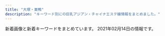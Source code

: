 ```yaml
---
title: "大塚・巣鴨"
description: "キーワード別にの巨乳アジアン・チャイナエステ嬢情報をまとめました。"
---
```


新着画像と新着キーワードをまとめています。
2021年02月14日の情報です。

<DmmAffiliateIns />
<KeywordTable
  shops={
    [
    {
        "url": "http://www.ko-story.com/",
        "img_links": [
            "http://www.ko-story.com/css/tel01.png",
            "http://www.ko-story.com/css/osusume-011.jpg",
            "http://www.ko-story.com/css/main-staff01.jpg",
            "http://www.ko-story.com/css/staff/staff-010-b.jpg",
            "http://www.ko-story.com/css/osusume-013.jpg",
            "http://www.ko-story.com/css/nav/nav-004.jpg",
            "http://www.ko-story.com/css/staff/staff-0014-a.jpg",
            "http://www.ko-story.com/css/nav/nav-006.jpg",
            "http://www.ko-story.com/css/staff/staff-0013-b.jpg",
            "http://www.ko-story.com/css/top01-left01.png",
            "http://www.ko-story.com/css/top01-left02.jpg",
            "http://www.ko-story.com/css/staff/staff-0014-b.jpg",
            "http://www.ko-story.com/css/osusume-00014a.jpg",
            "http://www.ko-story.com/css/nav/nav-003.jpg",
            "http://www.ko-story.com/css/staff/staff-012-a.jpg",
            "http://www.ko-story.com/css/main-staff03.jpg",
            "http://www.ko-story.com/css/main-girl02.png",
            "http://www.ko-story.com/css/head-change.jpg",
            "http://www.ko-story.com/css/nav/nav-002.jpg",
            "http://www.ko-story.com/css/nav/nav-007.jpg",
            "http://www.ko-story.com/css/staff/staff-010-a.jpg",
            "http://www.ko-story.com/css/staff/staff-0013-a.jpg",
            "http://www.ko-story.com/css/nav/nav-001.jpg",
            "http://www.ko-story.com/css/nav/nav-005.jpg",
            "http://www.ko-story.com/css/staff/staff-012-b.jpg",
            "http://www.ko-story.com/css/top01-left03.jpg"
        ],
        "station": "JR\u99d2\u8fbc\u99c5\u5357\u53e3",
        "name": "\u30b9\u30c8\u30fc\u30ea\u30fc",
        "keywords": {
            "89": 2,
            "88": 6,
            "D": 8
        }
    },
    {
        "name": "\u7652\u51e6\uff5e\u30e6\u30c9\u30b3\u30ed\uff5e",
        "keywords": {},
        "img_links": [
            "http://relaxation.red/img/st7.jpg",
            "http://relaxation.red/img/kan.jpg",
            "http://relaxation.red/img/stat.jpg",
            "http://relaxation.red/img/top.jpg",
            "http://relaxation.red/img/st9.jpg",
            "http://relaxation.red/img/st3.jpg",
            "http://relaxation.red/img/acct.jpg",
            "http://relaxation.red/img/st5.jpg",
            "http://relaxation.red/img/rect.jpg",
            "http://relaxation.red/img/st4.jpg",
            "http://relaxation.red/img/st91.jpg",
            "http://relaxation.red/img/fla.jpg",
            "http://relaxation.red/img/st2.jpg",
            "http://relaxation.red/img/st6.jpg",
            "http://relaxation.red/img/st1.jpg"
        ],
        "station": "JR\u99d2\u8fbc\u99c5\u5317\u53e3",
        "url": "http://relaxation.red/"
    },
    {
        "name": "Relax Luck",
        "url": "http://www.relax-luck.work/",
        "station": "JR\u5de3\u9d28\u99c5\u6b63\u9762\u53e3",
        "img_links": [
            "http://www.relax-luck.work/images/4.jpg",
            "http://www.relax-luck.work/sp/img/siori2.jpg",
            "http://www.relax-luck.work/sp/img/miho2.jpg",
            "http://www.relax-luck.work/img/sizuka2.jpg",
            "http://www.relax-luck.work/img/siori1.jpg",
            "http://www.relax-luck.work/img/sizuka1.jpg",
            "http://www.relax-luck.work/images/int2.png",
            "http://www.relax-luck.work/images/news_t.jpg",
            "http://www.relax-luck.work/sp/menu/staff.jpg",
            "http://www.relax-luck.work/sp/img/sizuka1.jpg",
            "http://www.relax-luck.work/sp/images/interior_t.jpg",
            "http://www.relax-luck.work/img/siori2.jpg",
            "http://www.relax-luck.work/images/ta.jpg",
            "http://www.relax-luck.work/sp/images/int2.png",
            "http://www.relax-luck.work/images/1.jpg",
            "http://www.relax-luck.work/images/3.jpg",
            "http://www.relax-luck.work/images/int1.png",
            "http://www.relax-luck.work/sp/images/ac1.png",
            "http://www.relax-luck.work/images/sys.png",
            "http://www.relax-luck.work/sp/images/ta.png",
            "http://www.relax-luck.work/sp/img/erika1.jpg",
            "http://www.relax-luck.work/sp/images/news.jpg",
            "http://www.relax-luck.work/images/ac1.jpg",
            "http://www.relax-luck.work/sp/images/footer.jpg",
            "http://www.relax-luck.work/sp/images/int1.png",
            "http://www.relax-luck.work/images/interior_t.jpg",
            "http://www.relax-luck.work/img/miho2.jpg",
            "http://www.relax-luck.work/images/head.jpg",
            "http://www.relax-luck.work/images/staff_t.jpg",
            "http://www.relax-luck.work/sp/staff/sizuka.jpg",
            "http://www.relax-luck.work/sp/images/ac1.jpg",
            "http://www.relax-luck.work/sp/menu/top.jpg",
            "http://www.relax-luck.work/sp/images/sys.png",
            "http://www.relax-luck.work/sp/img/erika2.jpg",
            "http://www.relax-luck.work/sp/images/rec1.jpg",
            "http://www.relax-luck.work/images/rec2.jpg",
            "http://www.relax-luck.work/sp/img/siori1.jpg",
            "http://www.relax-luck.work/images/2.jpg",
            "http://www.relax-luck.work/images/rec1.jpg",
            "http://www.relax-luck.work/sp/images/staff_t.jpg",
            "http://www.relax-luck.work/sp/images/tel.png",
            "http://www.relax-luck.work/sp/images/head.jpg",
            "http://www.relax-luck.work/sp/staff/erika.jpg",
            "http://www.relax-luck.work/sp/images/rec2.jpg",
            "http://www.relax-luck.work/img/erika1.jpg",
            "http://www.relax-luck.work/img/erika2.jpg",
            "http://www.relax-luck.work/img/miho1.jpg",
            "http://www.relax-luck.work/sp/staff/miho.jpg",
            "http://www.relax-luck.work/images/tr.jpg",
            "http://www.relax-luck.work/sp/img/miho1.jpg",
            "http://www.relax-luck.work/sp/img/sizuka2.jpg",
            "http://www.relax-luck.work/images/sm.jpg",
            "http://www.relax-luck.work/sp/staff/siori.jpg"
        ],
        "keywords": {}
    },
    {
        "img_links": [
            "http://relax-treat.com/staff/rumi/01.jpg",
            "http://relax-treat.com/staff/anna/01.jpg",
            "http://relax-treat.com/css/top02.jpg",
            "http://relax-treat.com/css/nav/nav-001.jpg",
            "http://relax-treat.com/css/nav/nav-006.jpg",
            "http://relax-treat.com/staff/ami/02.jpg",
            "http://relax-treat.com/css/top-left0001.jpg",
            "http://relax-treat.com/css/tel01.png",
            "http://relax-treat.com/staff/ai/01.jpg",
            "http://relax-treat.com/staff/anna/02.jpg",
            "http://relax-treat.com/staff/koko/01.jpg",
            "http://relax-treat.com/css/nav/nav-005.jpg",
            "http://relax-treat.com/css/nav/nav-002.jpg",
            "http://relax-treat.com/staff/mei/02.jpg",
            "http://relax-treat.com/css/nav/nav-003.jpg",
            "http://relax-treat.com/staff/haru/01.jpg",
            "http://relax-treat.com/staff/koko/02.jpg",
            "http://relax-treat.com/css/top-left02.jpg",
            "http://relax-treat.com/css/nav/nav-004.jpg",
            "http://relax-treat.com/staff/ami/01.jpg",
            "http://relax-treat.com/staff/nana/01.jpg",
            "http://relax-treat.com/staff/mei/01.jpg",
            "http://relax-treat.com/css/staff/new.jpg",
            "http://relax-treat.com/css/staff/up.jpg"
        ],
        "keywords": {},
        "name": "Chocolate -\u30c1\u30e7\u30b3\u30ec\u30fc\u30c8-",
        "url": "http://relax-treat.com/",
        "station": "JR\u99d2\u8fbc\u99c5\u6771\u53e3"
    },
    {
        "station": "\u897f\u5de3\u9d28\u99c5A3\u53e3",
        "keywords": {
            "85": 18,
            "83": 6,
            "C": 30,
            "87": 6,
            "86": 24,
            "E": 6,
            "D": 42
        },
        "img_links": [
            "http://mermaid.tyo.ac/photos/sites/9/2020/07/2020070504014156.jpg",
            "http://mermaid.tyo.ac/photos/sites/9/2020/07/2020070504013841.jpg",
            "http://mermaid.tyo.ac/images/themes/blue/line.png",
            "http://mermaid.tyo.ac/images/room2.jpg",
            "http://mermaid.tyo.ac/photos/sites/9/2021/01/2021010607375590.jpg",
            "http://mermaid.tyo.ac/images/themes/blue/s_link.png",
            "http://mermaid.tyo.ac/photos/sites/9/2020/07/2020070504012720.jpg",
            "http://mermaid.tyo.ac/images/themes/blue/s_news.png",
            "http://mermaid.tyo.ac/photos/sites/9/2020/07/2020070504012859.jpg",
            "http://mermaid.tyo.ac/photos/sites/9/2021/01/2021010607193192.jpg",
            "http://mermaid.tyo.ac/photos/sites/9/2021/01/2021010607374113.jpg",
            "http://mermaid.tyo.ac/photos/sites/9/2020/07/2020070504013051.jpg",
            "http://mermaid.tyo.ac/images/room3.jpg",
            "http://mermaid.tyo.ac/photos/sites/9/2020/07/2020070504013573.jpg",
            "http://mermaid.tyo.ac/images/themes/blue/no1.png",
            "http://mermaid.tyo.ac/images/themes/blue/s_zysx.png",
            "http://mermaid.tyo.ac/photos/sites/9/2020/07/202007050401371.jpg",
            "http://mermaid.tyo.ac/photos/sites/9/2020/07/202007050401424.jpg",
            "http://mermaid.tyo.ac/photos/sites/9/2020/07/2020070504014629.jpg",
            "http://mermaid.tyo.ac/images/themes/blue/no2.png",
            "http://mermaid.tyo.ac/images/themes/blue/s_ranking.png",
            "http://mermaid.tyo.ac/images/themes/blue/mobile.jpg",
            "http://mermaid.tyo.ac/images/themes/blue/s_newface.png",
            "http://mermaid.tyo.ac/images/themes/blue/s_staff.png",
            "http://mermaid.tyo.ac/photos/sites/9/2021/01/2021010607193459.jpg",
            "http://mermaid.tyo.ac/photos/sites/9/2020/07/2020070504013427.jpg",
            "http://mermaid.tyo.ac/photos/sites/9/2021/01/2021010607193226.jpg",
            "http://mermaid.tyo.ac/photos/sites/9/2020/07/2020070504013113.jpg",
            "http://mermaid.tyo.ac/photos/sites/9/2020/07/2020070504013325.jpg",
            "http://mermaid.tyo.ac/photos/sites/9/2021/01/2021010607193228.jpg",
            "http://mermaid.tyo.ac/photos/sites/9/2021/01/2021010607374728.jpg",
            "http://mermaid.tyo.ac/photos/sites/9/2020/07/2020070504012584.jpg",
            "http://mermaid.tyo.ac/images/themes/blue/r3.jpg",
            "http://mermaid.tyo.ac/photos/sites/9/2020/07/2020070504014544.jpg",
            "http://mermaid.tyo.ac/photos/sites/9/2021/01/202101060719336.jpg",
            "http://mermaid.tyo.ac/images/room4.jpg",
            "http://mermaid.tyo.ac/photos/sites/9/2020/07/2020070504013943.jpg",
            "http://mermaid.tyo.ac/images/room1.jpg",
            "http://mermaid.tyo.ac/images/themes/blue/s_pickup.png",
            "http://mermaid.tyo.ac/photos/sites/9/2021/01/2021010607373428.jpg",
            "http://mermaid.tyo.ac/photos/sites/9/2020/07/2020070504014471.jpg"
        ],
        "url": "http://mermaid.tyo.ac/",
        "name": "RelaCute no.1\u30fb\u30ea\u30e9\u30ad\u30e5\u30fc\u30c8 no.1"
    },
    {
        "name": "\u7652\u3057\u306e\u68ee",
        "keywords": {},
        "img_links": [
            "http://iyashinomori.oks.bz/images/bj3.jpg",
            "http://iyashinomori.oks.bz/photos/sites/72/2020/10/2020101903203761.jpg",
            "http://iyashinomori.oks.bz/photos/sites/72/2020/10/2020101903314625.jpg",
            "http://iyashinomori.oks.bz/images/room2.jpg",
            "http://iyashinomori.oks.bz/photos/sites/72/2020/10/2020101903342723.jpg",
            "http://iyashinomori.oks.bz/images/room3.jpg",
            "http://iyashinomori.oks.bz/images/room4.jpg",
            "http://iyashinomori.oks.bz/images/s_news.jpg",
            "http://iyashinomori.oks.bz/images/s_staff.png",
            "http://iyashinomori.oks.bz/photos/sites/72/2020/10/2020101903314523.jpg",
            "http://iyashinomori.oks.bz/images/room1.jpg",
            "http://iyashinomori.oks.bz/images/mobile.jpg",
            "http://iyashinomori.oks.bz/images/top.jpg",
            "http://iyashinomori.oks.bz/photos/sites/72/2020/10/2020101903314748.jpg",
            "http://iyashinomori.oks.bz/images/bj2.jpg"
        ],
        "station": "JR\u99d2\u8fbc\u99c5\u5357\u53e3",
        "url": "http://iyashinomori.oks.bz/"
    },
    {
        "url": "http://koukou.ests.co/",
        "img_links": [
            "http://koukou.ests.co/images/mobile.jpg",
            "http://koukou.ests.co/images/news.jpg",
            "http://koukou.a1.jps.cm/upload/sites/26/2020/08/2020080301274439-350x467.jpg",
            "http://koukou.ests.co/images/staff_line.jpg",
            "http://koukou.ests.co/images/acc4.jpg",
            "http://koukou.a1.jps.cm/upload/sites/26/2021/01/2021013006464349-200x268.jpg",
            "http://koukou.a1.jps.cm/upload/sites/26/2020/07/2020071510180978-200x268.jpg",
            "http://koukou.ests.co/images/acc3.jpg",
            "http://koukou.ests.co/images/acc1.jpg",
            "http://koukou.a1.jps.cm/upload/sites/26/2020/10/202010230133115-200x268.jpg",
            "http://koukou.ests.co/images/acc2.jpg",
            "http://koukou.a1.jps.cm/upload/sites/26/2020/10/202010230133115-350x467.jpg",
            "http://koukou.a1.jps.cm/upload/sites/26/2020/07/2020071510180978-350x467.jpg",
            "http://koukou.ests.co/images/top.jpg",
            "http://koukou.a1.jps.cm/upload/sites/26/2021/01/2021013006464349-350x467.jpg",
            "http://koukou.ests.co/images/bjs3.jpg",
            "http://koukou.ests.co/images/pick.jpg",
            "http://koukou.a1.jps.cm/upload/sites/26/2020/08/2020080301274439-200x268.jpg",
            "http://koukou.ests.co/images/link_line.jpg"
        ],
        "name": "\u3046\u3055\u304e",
        "keywords": {
            "87": 1,
            "86": 2,
            "85": 1,
            "D": 4
        },
        "station": "JR\u99d2\u8fbc\u99c5\u5317\u53e3"
    },
    {
        "name": "\u30aa\u30ec\u30f3\u30b8",
        "img_links": [
            "http://relax-orange.work/img/st5.jpg",
            "http://relax-orange.work/img/s2.jpg",
            "http://relax-orange.work/i/img/kanban.jpg",
            "http://relax-orange.work/img/st1.jpg",
            "http://relax-orange.work/i/img/s5.jpg",
            "http://relax-orange.work/img/s3.jpg",
            "http://relax-orange.work/img/m60.png",
            "http://relax-orange.work/i/img/sta5.jpg",
            "http://relax-orange.work/img/sta2.jpg",
            "http://relax-orange.work/img/sta5.jpg",
            "http://relax-orange.work/img/sta3.jpg",
            "http://relax-orange.work/img/st3.jpg",
            "http://relax-orange.work/img/mobile-botton-0.png",
            "http://relax-orange.work/img/sta1.jpg",
            "http://relax-orange.work/i/img/s1.jpg",
            "http://relax-orange.work/img/m1.png",
            "http://relax-orange.work/img/st2.jpg",
            "http://relax-orange.work/i/img/r4.jpg",
            "http://relax-orange.work/img/m4.png",
            "http://relax-orange.work/i/img/r3.jpg",
            "http://relax-orange.work/img/s1.jpg",
            "http://relax-orange.work/img/m20.png",
            "http://relax-orange.work/i/img/r2.jpg",
            "http://relax-orange.work/i/img/s2.jpg",
            "http://relax-orange.work/img/m3.png",
            "http://relax-orange.work/img/m50.png",
            "http://relax-orange.work/img/m6.png",
            "http://relax-orange.work/img/m2.png",
            "http://relax-orange.work/img/s5.jpg",
            "http://relax-orange.work/i/img/s3.jpg",
            "http://relax-orange.work/img/m40.png",
            "http://relax-orange.work/img/nos.jpg",
            "http://relax-orange.work/img/kanban.jpg",
            "http://relax-orange.work/i/img/r1.jpg",
            "http://relax-orange.work/img/m5.png",
            "http://relax-orange.work/i/img/acc.jpg",
            "http://relax-orange.work/img/m30.png"
        ],
        "url": "http://relax-orange.work/",
        "keywords": {
            "86": 4,
            "87": 3,
            "C": 14,
            "88": 3,
            "85": 3,
            "D": 4,
            "E": 3
        },
        "station": "JR\u5de3\u9d28\u99c5\u5317\u53e3"
    },
    {
        "station": "JR\u5927\u585a\u99c5\u5317\u53e3",
        "keywords": {},
        "name": "\u99a8-\u304b\u304a\u308a-",
        "img_links": [],
        "url": "http://rinpa-awa.info/"
    },
    {
        "name": "\u604b",
        "img_links": [],
        "station": "JR\u5de3\u9d28\u99c5",
        "keywords": {},
        "url": "https://koi-relax.tokyo/"
    },
    {
        "url": "https://sakura.aoaoeo.com/",
        "station": "JR\u5927\u585a\u99c5\u5317\u53e3",
        "keywords": {},
        "name": "SAKURA \u30ea\u30e9\u30af\u30bc\u30fc\u30b7\u30e7\u30f3",
        "img_links": []
    },
    {
        "url": "http://arm-es.com/",
        "keywords": {},
        "name": "\u30de\u30b7\u30e5\u30de\u30ed",
        "img_links": [
            "http://arm-es.com/media/sites/13/2021/02/1612779404-flash.jpg",
            "http://arm-es.com/media/sites/13/elementor/thumbs/1612941410-5-p2nc6dkpe7hnic39qqy6x9d191f82kitxforuwdz20.jpg",
            "http://arm-es.com/media/sites/13/elementor/thumbs/1612941358-6-p2nc50p4hwo04c242i90pvxr9n6a4w3lmuj88837vk.jpg",
            "http://arm-es.com/media/sites/13/elementor/thumbs/1612941267-3-p2nc2n5t7zewrticxz9ywzit7kvvofo0z361k1m1ls.jpg",
            "http://arm-es.com/media/sites/13/2021/02/1612776477-top.jpg",
            "http://arm-es.com/media/sites/13/elementor/thumbs/1612941284-4-p2nc3352g60s96v5co6mldhnb4p4bafgpa9apqyco0.jpg",
            "http://arm-es.com/media/sites/13/elementor/thumbs/1612941358-6-p2nc50p3itmqqm29o5tlblp2d044yb4sepriwieg1k.jpg",
            "http://arm-es.com/media/sites/13/2021/02/r1-1.jpg",
            "http://arm-es.com/media/sites/13/elementor/thumbs/1612941250-2-p2nc276j0prrwq5q4xxvubba7e0huzxs0rb32mkypk.jpg",
            "http://arm-es.com/media/sites/13/elementor/thumbs/1612941284-4-p2nc3351h2zivgvaybr7738yehmz4pgnh5hle19ku0.jpg",
            "http://arm-es.com/media/sites/13/elementor/thumbs/1612941250-2-p2nc276jzst1ag5kjadb8ljz412n1kwl8w2sec9qjk.jpg",
            "http://arm-es.com/media/sites/13/elementor/thumbs/1612941267-3-p2nc2n5s8wdne3iijmujipa4axtqhup7qyec8bx9rs.jpg",
            "http://arm-es.com/media/sites/13/elementor/thumbs/1612941234-1-p2nc1s53zd76qyrkkrfuqf3wp82mfua2movbe779h4.jpg",
            "http://arm-es.com/media/sites/13/2021/02/1612779406-flash1.jpg",
            "http://arm-es.com/media/sites/13/2021/02/r2-1.jpg",
            "http://arm-es.com/media/sites/13/2021/02/1612941410-5.jpg",
            "http://arm-es.com/media/sites/13/elementor/thumbs/1612941234-1-p2nc1s54yg8g4orez3va4pcllv4rmf8vutn0pww1b4.jpg"
        ],
        "station": "JR\u99d2\u8fbc\u99c5\u6771\u53e3"
    },
    {
        "url": "https://townnet.ne.jp/myondon/",
        "img_links": [
            "https://townnet.ne.jp/myondon/top/staff/img/mari.jpg",
            "https://townnet.ne.jp/myondon/top/view/img/s_08.jpg",
            "https://townnet.ne.jp/myondon/top/staff/img/kaori_1.jpg",
            "https://townnet.ne.jp/myondon/img/img_02.jpg",
            "https://townnet.ne.jp/myondon/top/img/net1.jpg",
            "https://townnet.ne.jp/myondon/top/view/img/v_04.jpg",
            "https://townnet.ne.jp/myondon/top/view/img/v_07.jpg",
            "https://townnet.ne.jp/myondon/top/view/img/s_02.jpg",
            "https://townnet.ne.jp/myondon/top/staff/img/jun2.jpg",
            "https://townnet.ne.jp/myondon/top/staff/img/bb.jpg",
            "https://townnet.ne.jp/myondon/top/view/img/s_05.jpg",
            "https://townnet.ne.jp/myondon/top/view/img/v_08.jpg",
            "https://townnet.ne.jp/myondon/top/view/img/s_01.jpg",
            "https://townnet.ne.jp/myondon/top/view/img/s_11.jpg",
            "https://townnet.ne.jp/myondon/top/view/img/s_06.jpg",
            "https://townnet.ne.jp/myondon/top/view/img/v_02.jpg",
            "https://townnet.ne.jp/myondon/top/view/img/v_05.jpg",
            "https://townnet.ne.jp/myondon/top/img/information.jpg",
            "https://townnet.ne.jp/myondon/top/view/img/s_12.jpg",
            "https://townnet.ne.jp/myondon/top/view/img/v_01.jpg",
            "https://townnet.ne.jp/myondon/top/system/img/net.jpg",
            "https://townnet.ne.jp/myondon/top/staff/img/g_6576.jpg",
            "https://townnet.ne.jp/myondon/top/view/img/s_07.jpg",
            "https://townnet.ne.jp/myondon/top/view/img/v_06.jpg",
            "https://townnet.ne.jp/myondon/top/view/img/s_04.jpg",
            "https://townnet.ne.jp/myondon/top/staff/img/hal.jpg",
            "https://townnet.ne.jp/myondon/top/access/img/kanban.jpg",
            "https://townnet.ne.jp/myondon/top/view/img/s_03.jpg",
            "https://townnet.ne.jp/myondon/top/view/img/s_09.jpg",
            "https://townnet.ne.jp/myondon/top/staff/img/kaori.jpg",
            "https://townnet.ne.jp/myondon/top/system/img/price.jpg",
            "https://townnet.ne.jp/myondon/top/staff/img/aya.jpg",
            "https://townnet.ne.jp/myondon/top/view/img/s_10.jpg",
            "https://townnet.ne.jp/myondon/top/view/img/v_03.jpg"
        ],
        "name": "\u660e\u6d1e",
        "station": "JR\u5927\u585a\u99c5\u5317\u53e3",
        "keywords": {}
    },
    {
        "station": "JR\u5927\u585a\u99c5\u5357\u53e3",
        "img_links": [],
        "url": "http://rin-este.info/",
        "name": "\u51db\u82b1 \u308a\u3093\u304b",
        "keywords": {}
    },
    {
        "station": "JR\u99d2\u8fbc\u99c5\u6771\u53e3",
        "keywords": {},
        "img_links": [],
        "url": "http://ko-relax.info/",
        "name": "\u3066\u3082\u307f\u3084"
    },
    {
        "url": "http://iyasi.relaxnabi.com/",
        "img_links": [
            "http://iyasi.relaxnabi.com/css/staff/staff016.jpg",
            "http://iyasi.relaxnabi.com/css/top03.jpg",
            "http://iyasi.relaxnabi.com/css/staff/staff019.jpg",
            "http://iyasi.relaxnabi.com/css/nav/nav-002.png",
            "http://iyasi.relaxnabi.com/css/staff/staff018.jpg",
            "http://iyasi.relaxnabi.com/css/staff/staff40.jpg",
            "http://iyasi.relaxnabi.com/css/nav/nav-004.png",
            "http://iyasi.relaxnabi.com/css/staff/staff37-a.jpg",
            "http://iyasi.relaxnabi.com/css/staff/staff018-a.jpg",
            "http://iyasi.relaxnabi.com/css/staff/staff007.jpg",
            "http://iyasi.relaxnabi.com/css/staff/staff24-b.jpg",
            "http://iyasi.relaxnabi.com/css/staff/staff52-a.jpg",
            "http://iyasi.relaxnabi.com/css/staff/staff016-a.jpg",
            "http://iyasi.relaxnabi.com/css/staff/staff29-a.jpg",
            "http://iyasi.relaxnabi.com/css/staff/staff51.jpg",
            "http://iyasi.relaxnabi.com/css/staff/staff007-a.jpg",
            "http://iyasi.relaxnabi.com/css/staff/staff53.jpg",
            "http://iyasi.relaxnabi.com/css/staff/staff24.jpg",
            "http://iyasi.relaxnabi.com/css/staff/staff45-a.jpg",
            "http://iyasi.relaxnabi.com/css/tel09.png",
            "http://iyasi.relaxnabi.com/css/staff/staff41.jpg",
            "http://iyasi.relaxnabi.com/css/staff/staff38.jpg",
            "http://iyasi.relaxnabi.com/css/staff/naiyo01.jpg",
            "http://iyasi.relaxnabi.com/css/staff/staff33-e.jpg",
            "http://iyasi.relaxnabi.com/css/staff/staff29-b.jpg",
            "http://iyasi.relaxnabi.com/css/staff/staff26.jpg",
            "http://iyasi.relaxnabi.com/css/staff/staff39-b.jpg",
            "http://iyasi.relaxnabi.com/css/staff/staff0002-a.jpg",
            "http://iyasi.relaxnabi.com/css/staff/staff26-a.jpg",
            "http://iyasi.relaxnabi.com/css/staff/staff007-b.jpg",
            "http://iyasi.relaxnabi.com/css/staff/staff45.jpg",
            "http://iyasi.relaxnabi.com/css/staff/staff39-a.jpg",
            "http://iyasi.relaxnabi.com/css/staff/staff33-c.jpg",
            "http://iyasi.relaxnabi.com/css/top0004-right.jpg",
            "http://iyasi.relaxnabi.com/css/staff/staff40-a.jpg",
            "http://iyasi.relaxnabi.com/css/staff/staff26-b.jpg",
            "http://iyasi.relaxnabi.com/css/staff/staff33-b.jpg",
            "http://iyasi.relaxnabi.com/css/staff/staff33-d.jpg",
            "http://iyasi.relaxnabi.com/css/staff/staff006.jpg",
            "http://iyasi.relaxnabi.com/css/staff/staff37-b.jpg",
            "http://iyasi.relaxnabi.com/css/staff/staff39.jpg",
            "http://iyasi.relaxnabi.com/css/staff/staff29.jpg",
            "http://iyasi.relaxnabi.com/css/staff/staff38-a.jpg",
            "http://iyasi.relaxnabi.com/css/staff/staff0002-b.jpg",
            "http://iyasi.relaxnabi.com/css/staff/staff44-a.jpg",
            "http://iyasi.relaxnabi.com/css/staff/staff46-a.jpg",
            "http://iyasi.relaxnabi.com/css/staff/staff47.jpg",
            "http://iyasi.relaxnabi.com/css/staff/staff44.jpg",
            "http://iyasi.relaxnabi.com/css/staff/staff53-a.jpg",
            "http://iyasi.relaxnabi.com/css/staff/staff41-a.jpg",
            "http://iyasi.relaxnabi.com/css/staff/staff49.jpg",
            "http://iyasi.relaxnabi.com/css/staff/staff24-a.jpg",
            "http://iyasi.relaxnabi.com/css/staff/naiyo02.jpg",
            "http://iyasi.relaxnabi.com/css/staff/staff52.jpg",
            "http://iyasi.relaxnabi.com/css/staff/staff28-a.jpg",
            "http://iyasi.relaxnabi.com/css/staff/staff28.jpg",
            "http://iyasi.relaxnabi.com/css/staff/staff019-a.jpg",
            "http://iyasi.relaxnabi.com/css/c-00001.jpg",
            "http://iyasi.relaxnabi.com/css/top01.jpg",
            "http://iyasi.relaxnabi.com/css/nav/nav-005.png",
            "http://iyasi.relaxnabi.com/css/staff/staff47-a.jpg",
            "http://iyasi.relaxnabi.com/css/top04-left.jpg",
            "http://iyasi.relaxnabi.com/css/staff/staff49-a.jpg",
            "http://iyasi.relaxnabi.com/css/staff/staff33.jpg",
            "http://iyasi.relaxnabi.com/css/nav/nav-003.png",
            "http://iyasi.relaxnabi.com/css/staff/staff0002.jpg",
            "http://iyasi.relaxnabi.com/css/nav/nav-006.png",
            "http://iyasi.relaxnabi.com/css/staff/staff29-c.jpg",
            "http://iyasi.relaxnabi.com/css/nav/nav-001.png",
            "http://iyasi.relaxnabi.com/css/staff/staff37.jpg",
            "http://iyasi.relaxnabi.com/css/staff/staff006-a.jpg",
            "http://iyasi.relaxnabi.com/css/staff/staff46.jpg",
            "http://iyasi.relaxnabi.com/css/recurit07.jpg",
            "http://iyasi.relaxnabi.com/css/staff/staff33-a.jpg"
        ],
        "keywords": {
            "90": 1,
            "C": 4,
            "88": 1,
            "92": 1,
            "F": 1,
            "89": 1,
            "D": 9,
            "G": 1,
            "E": 4
        },
        "name": "\u7652\u3057\u306e\u5fc3",
        "station": "JR\u5927\u585a\u99c5\u5357\u53e3"
    },
    {
        "img_links": [
            "http://es-romance.work/_src/50572203/wechatimg401_20201111115842621.jpg",
            "http://es-romance.work/_src/50572179/cam.jpg",
            "http://es-romance.work/_src/50927120/wechatimg1613.jpg",
            "http://es-romance.work/_src/50572196/wechatimg401_20201111115842621.jpg",
            "http://es-romance.work/_src/51012032/wechatimg26_20201216144753104.jpg",
            "http://es-romance.work/_src/50927123/wechatimg1619.jpg",
            "http://es-romance.work/_src/51012024/wechatimg29_20201216144753098.jpg",
            "http://es-romance.work/_src/50801638/wechatimg1561.jpg",
            "http://es-romance.work/_src/51012034/wechatimg26_20201216144753104.jpg",
            "http://es-romance.work/_src/50927125/wechatimg1619.jpg",
            "http://es-romance.work/_src/50572184/slider2_20201209160139115.jpg",
            "http://es-romance.work/_src/53002543/wechatimg144.jpg",
            "http://es-romance.work/_src/53050108/wechatimg146_20210209143323225.jpg",
            "http://es-romance.work/_src/52594296/wechatimg184.jpg",
            "http://es-romance.work/_src/51012030/wechatimg29_20201216144753098.jpg",
            "http://es-romance.work/_src/50801636/wechatimg1561.jpg",
            "http://es-romance.work/_src/51012027/wechatimg28_20201216144753096.jpg",
            "http://es-romance.work/_src/53002544/wechatimg144.jpg",
            "http://es-romance.work/_src/50906838/wechatimg1563.jpg",
            "http://es-romance.work/_src/51884533/wechatimg69_20210116175936641.jpg",
            "http://es-romance.work/_src/52594244/wechatimg68_20210116175936714.jpg",
            "http://es-romance.work/_src/50572177/navinavi_02.png",
            "http://es-romance.work/_src/51012031/wechatimg29_20201216144753098.jpg",
            "http://es-romance.work/_src/53002548/wechatimg146_20210209143323225.jpg",
            "http://es-romance.work/_src/50801639/wechatimg1562.jpg",
            "http://es-romance.work/_src/52594297/wechatimg184.jpg",
            "http://es-romance.work/_src/52594290/wechatimg188.jpg",
            "http://es-romance.work/_src/50927258/wechatimg1613.jpg",
            "http://es-romance.work/_src/52594295/wechatimg189.jpg",
            "http://es-romance.work/_src/51884528/wechatimg70_20210116175936719.jpg",
            "http://es-romance.work/_src/53002535/wechatimg184.jpg",
            "http://es-romance.work/_src/50906836/wechatimg1563.jpg",
            "http://es-romance.work/_src/50801640/wechatimg1562.jpg",
            "http://es-romance.work/_src/52594298/wechatimg184.jpg",
            "http://es-romance.work/_src/50906837/wechatimg1563.jpg",
            "http://es-romance.work/_src/52594243/wechatimg70_20210116175936719.jpg",
            "http://es-romance.work/_src/50572128/_k3_4082.jpg",
            "http://es-romance.work/_src/51884531/wechatimg68_20210116175936714.jpg",
            "http://es-romance.work/_src/52594292/wechatimg188.jpg",
            "http://es-romance.work/_src/51884526/wechatimg70_20210116175936719.jpg",
            "http://es-romance.work/_src/53002541/wechatimg145.jpg",
            "http://es-romance.work/_src/50572197/wechatimg401_20201111115842621.jpg",
            "http://es-romance.work/_src/51012028/wechatimg28_20201216144753096.jpg",
            "http://es-romance.work/_src/51884524/wechatimg2181.jpg",
            "http://es-romance.work/_src/51884523/wechatimg2181.jpg",
            "http://es-romance.work/_src/50927114/wechatimg1613.jpg",
            "http://es-romance.work/_src/50572198/wechatimg403_20201111115842580.jpg",
            "http://es-romance.work/_src/50801631/wechatimg1562.jpg",
            "http://es-romance.work/_src/51884529/wechatimg68_20210116175936714.jpg",
            "http://es-romance.work/_src/50572175/navinavi_01.png",
            "http://es-romance.work/_src/53002536/wechatimg189.jpg",
            "http://es-romance.work/_src/52594294/wechatimg189.jpg",
            "http://es-romance.work/_src/50927126/wechatimg1478.jpg",
            "http://es-romance.work/_src/50927121/wechatimg1613.jpg",
            "http://es-romance.work/_src/50572185/slider3_20201209160139119.jpg",
            "http://es-romance.work/_src/53002546/wechatimg146_20210209143323225.jpg",
            "http://es-romance.work/_src/50572199/wechatimg403_20201111115842580.jpg",
            "http://es-romance.work/_src/51012026/wechatimg28_20201216144753096.jpg",
            "http://es-romance.work/_src/50801641/wechatimg1562.jpg",
            "http://es-romance.work/_src/51884532/wechatimg69_20210116175936641.jpg",
            "http://es-romance.work/_src/50572204/wechatimg401_20201111115842621.jpg",
            "http://es-romance.work/_src/51012023/wechatimg26_20201216144753104.jpg",
            "http://es-romance.work/_src/50572180/cam.jpg",
            "http://es-romance.work/_src/51884527/wechatimg70_20210116175936719.jpg",
            "http://es-romance.work/_src/52594245/wechatimg69_20210116175936641.jpg",
            "http://es-romance.work/_src/52594293/wechatimg189.jpg",
            "http://es-romance.work/_src/50572186/slider1_20201209160139057.jpg",
            "http://es-romance.work/_src/53002540/wechatimg145.jpg",
            "http://es-romance.work/_src/50572193/wechatimg402.jpg",
            "http://es-romance.work/_src/53050106/wechatimg145.jpg",
            "http://es-romance.work/_src/50572194/wechatimg402.jpg",
            "http://es-romance.work/_src/51012166/wechatimg28_20201216144753096.jpg",
            "http://es-romance.work/_src/50572130/wechatimg198_20190126093224863.jpg",
            "http://es-romance.work/_src/50572200/wechatimg403_20201111115842580.jpg",
            "http://es-romance.work/_src/53050107/wechatimg144.jpg",
            "http://es-romance.work/_src/50927127/wechatimg1478.jpg",
            "http://es-romance.work/_src/50801632/wechatimg1562.jpg",
            "http://es-romance.work/_src/50572195/wechatimg401_20201111115842621.jpg",
            "http://es-romance.work/_src/51012029/wechatimg29_20201216144753098.jpg",
            "http://es-romance.work/_src/50801637/wechatimg1561.jpg",
            "http://es-romance.work/_src/50927124/wechatimg1619.jpg",
            "http://es-romance.work/_src/50572170/slider5_20201209160139125.jpg",
            "http://es-romance.work/_src/53002545/wechatimg144.jpg",
            "http://es-romance.work/_src/53002542/wechatimg145.jpg",
            "http://es-romance.work/_src/52594291/wechatimg188.jpg",
            "http://es-romance.work/_src/50927122/wechatimg1613.jpg",
            "http://es-romance.work/_src/53002547/wechatimg146_20210209143323225.jpg",
            "http://es-romance.work/_src/51884530/wechatimg68_20210116175936714.jpg",
            "http://es-romance.work/_src/51012033/wechatimg26_20201216144753104.jpg",
            "http://es-romance.work/_src/50927128/wechatimg1478.jpg",
            "http://es-romance.work/_src/50572192/wechatimg402.jpg",
            "http://es-romance.work/_src/51884534/wechatimg69_20210116175936641.jpg",
            "http://es-romance.work/_src/53002537/wechatimg188.jpg"
        ],
        "keywords": {},
        "url": "http://es-romance.work/",
        "name": "\u304a\u5e30\u308aBABY",
        "station": "JR\u5de3\u9d28\u99c5\u6b63\u9762\u53e3"
    }
]
}
/>
<DmmAffiliateScript />
